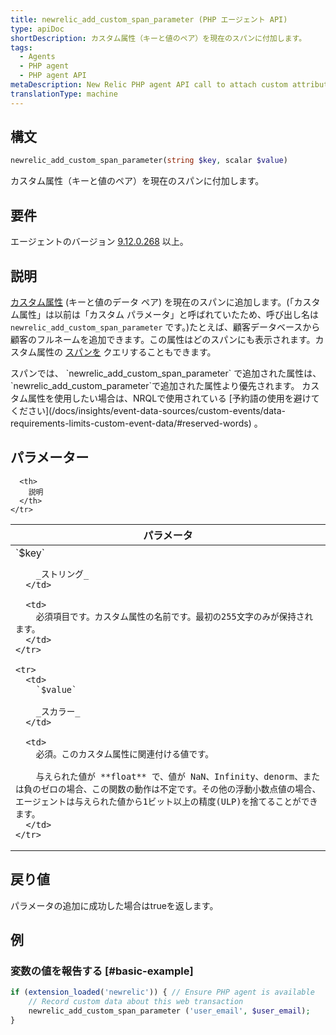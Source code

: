 ```yaml
---
title: newrelic_add_custom_span_parameter (PHP エージェント API)
type: apiDoc
shortDescription: カスタム属性（キーと値のペア）を現在のスパンに付加します。
tags:
  - Agents
  - PHP agent
  - PHP agent API
metaDescription: New Relic PHP agent API call to attach custom attributes to your transaction data.
translationType: machine
---
```


## 構文

```php
newrelic_add_custom_span_parameter(string $key, scalar $value)
```

カスタム属性（キーと値のペア）を現在のスパンに付加します。

## 要件

エージェントのバージョン [9.12.0.268](/docs/release-notes/agent-release-notes/php-release-notes/php-agent-9120268) 以上。

## 説明

[カスタム属性](/docs/agents/manage-apm-agents/agent-data/collect-custom-attributes) (キーと値のデータ ペア) を現在のスパンに追加します。(「カスタム属性」は以前は「カスタム パラメータ」と呼ばれていたため、呼び出し名は `newrelic_add_custom_span_parameter` です。)たとえば、顧客データベースから顧客のフルネームを追加できます。この属性はどのスパンにも表示されます。カスタム属性の [スパンを](/docs/insights/explore-data/attributes/apm-default-attributes-insights) クエリすることもできます。

<Callout variant="important">
  スパンでは、 `newrelic_add_custom_span_parameter` で追加された属性は、 `newrelic_add_custom_parameter`で追加された属性より優先されます。
</Callout>

<Callout variant="important">
  カスタム属性を使用したい場合は、NRQLで使用されている [予約語の使用を避けてください](/docs/insights/event-data-sources/custom-events/data-requirements-limits-custom-event-data/#reserved-words) 。
</Callout>

## パラメーター

<table>
  <thead>
    <tr>
      <th width="25%">
        パラメータ
      </th>

      <th>
        説明
      </th>
    </tr>
  </thead>

  <tbody>
    <tr>
      <td>
        `$key`

        _ストリング_
      </td>

      <td>
        必須項目です。カスタム属性の名前です。最初の255文字のみが保持されます。
      </td>
    </tr>

    <tr>
      <td>
        `$value`

        _スカラー_
      </td>

      <td>
        必須。このカスタム属性に関連付ける値です。

        与えられた値が **float** で、値が NaN、Infinity、denorm、または負のゼロの場合、この関数の動作は不定です。その他の浮動小数点値の場合、エージェントは与えられた値から1ビット以上の精度(ULP)を捨てることができます。
      </td>
    </tr>
  </tbody>
</table>

## 戻り値

パラメータの追加に成功した場合はtrueを返します。

## 例

### 変数の値を報告する [#basic-example]

```php
if (extension_loaded('newrelic')) { // Ensure PHP agent is available
    // Record custom data about this web transaction
    newrelic_add_custom_span_parameter ('user_email', $user_email);
}
```